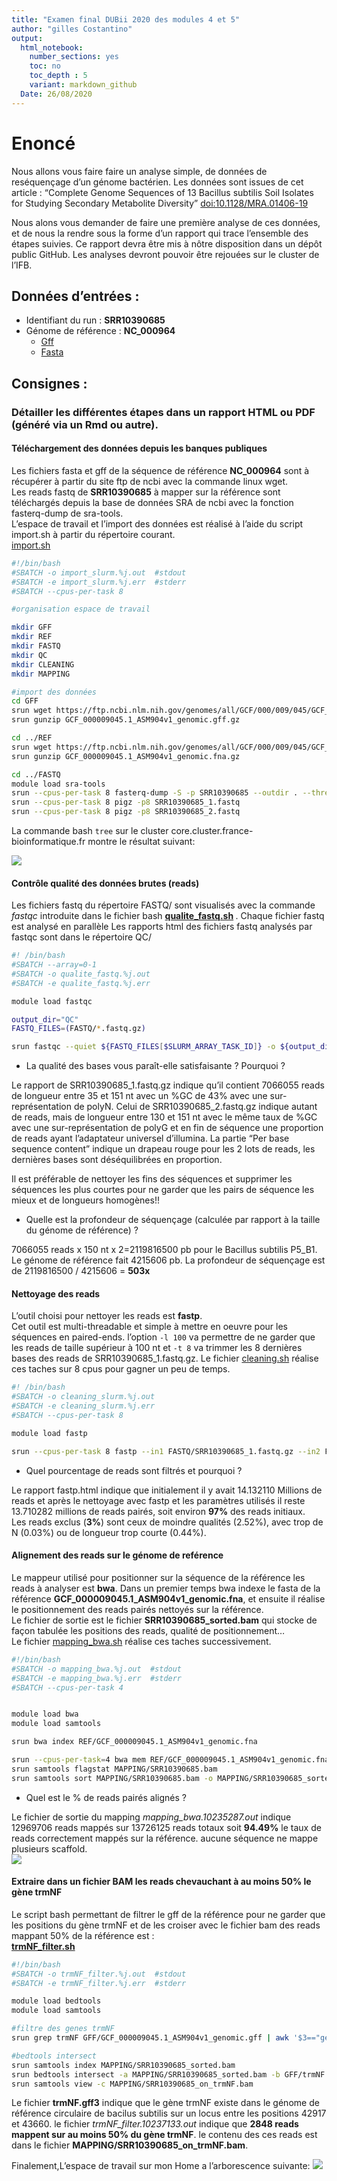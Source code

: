 ```yaml
---
title: "Examen final DUBii 2020 des modules 4 et 5"
author: "gilles Costantino"
output:
  html_notebook:
    number_sections: yes
    toc: no
    toc_depth : 5
    variant: markdown_github
  Date: 26/08/2020
---
```


# Enoncé

Nous allons vous faire faire un analyse simple, de données de reséquençage d'un génome bactérien. Les données sont issues de cet article : "Complete Genome Sequences of 13 Bacillus subtilis Soil Isolates for Studying Secondary Metabolite Diversity" [doi:10.1128/MRA.01406-19](https://doi.org/10.1128/MRA.01406-19)  

Nous alons vous demander de faire une première analyse de ces données, et de nous la rendre sous la forme d'un rapport qui trace l'ensemble des étapes suivies. Ce rapport devra être mis à nôtre disposition dans un dépôt public GitHub. Les analyses devront pouvoir être rejouées sur le cluster de l'IFB.  

## Données d'entrées :

* Identifiant du run : **SRR10390685**   
* Génome de référence : **NC_000964**     
  * [Gff](https://ftp.ncbi.nlm.nih.gov/genomes/all/GCF/000/009/045/GCF_000009045.1_ASM904v1/GCF_000009045.1_ASM904v1_genomic.gff.gz)  
  * [Fasta](https://ftp.ncbi.nlm.nih.gov/genomes/all/GCF/000/009/045/GCF_000009045.1_ASM904v1/GCF_000009045.1_ASM904v1_genomic.fna.gz)    
        
## Consignes :

### Détailler les différentes étapes dans un rapport HTML ou PDF (généré via un Rmd ou autre).

#### Téléchargement des données depuis les banques publiques

Les fichiers fasta et gff de la séquence de référence **NC_000964** sont à récupérer à partir du site ftp de ncbi avec la commande linux wget.  
Les reads fastq de **SRR10390685** à mapper sur la référence sont téléchargés depuis la base de données SRA de ncbi avec la fonction fasterq-dump de sra-tools.  
L'espace de travail et l'import des données est réalisé à l'aide du script import.sh à partir du répertoire courant.  
[import.sh](https://github.com/gicostantino/gicostantino.github.io/blob/master/import.sh)  

```bash
#!/bin/bash
#SBATCH -o import_slurm.%j.out  #stdout
#SBATCH -e import_slurm.%j.err  #stderr
#SBATCH --cpus-per-task 8

#organisation espace de travail

mkdir GFF
mkdir REF
mkdir FASTQ
mkdir QC
mkdir CLEANING
mkdir MAPPING

#import des données
cd GFF
srun wget https://ftp.ncbi.nlm.nih.gov/genomes/all/GCF/000/009/045/GCF_000009045.1_ASM904v1/GCF_000009045.1_ASM904v1_genomic.gff.gz
srun gunzip GCF_000009045.1_ASM904v1_genomic.gff.gz

cd ../REF
srun wget https://ftp.ncbi.nlm.nih.gov/genomes/all/GCF/000/009/045/GCF_000009045.1_ASM904v1/GCF_000009045.1_ASM904v1_genomic.fna.gz
srun gunzip GCF_000009045.1_ASM904v1_genomic.fna.gz

cd ../FASTQ
module load sra-tools
srun --cpus-per-task 8 fasterq-dump -S -p SRR10390685 --outdir . --threads 8
srun --cpus-per-task 8 pigz -p8 SRR10390685_1.fastq
srun --cpus-per-task 8 pigz -p8 SRR10390685_2.fastq
```

La commande bash `tree` sur le cluster core.cluster.france-bioinformatique.fr montre le résultat suivant: 

![](treeM4_M5_init.png)

#### Contrôle qualité des données brutes (reads) 

Les fichiers fastq du répertoire FASTQ/ sont visualisés avec la commande *fastqc* introduite dans le fichier bash **[qualite_fastq.sh](https://github.com/gicostantino/gicostantino.github.io/blob/master/qualite_fastq.sh)  ** .
Chaque fichier fastq est analysé en parallèle
Les rapports html des fichiers fastq analysés par fastqc sont dans le répertoire QC/  

```bash
#! /bin/bash
#SBATCH --array=0-1
#SBATCH -o qualite_fastq.%j.out
#SBATCH -e qualite_fastq.%j.err

module load fastqc

output_dir="QC"
FASTQ_FILES=(FASTQ/*.fastq.gz)

srun fastqc --quiet ${FASTQ_FILES[$SLURM_ARRAY_TASK_ID]} -o ${output_dir}
```

  * La qualité des bases vous paraît-elle satisfaisante ? Pourquoi ? 
 
Le rapport de SRR10390685_1.fastq.gz indique qu'il contient 7066055 reads de longueur entre 35 et 151 nt avec un %GC de 43% avec une sur-représentation de polyN.  Celui de SRR10390685_2.fastq.gz indique autant de reads, mais de longueur entre 130 et 151 nt avec le même taux de %GC avec une sur-représentation de polyG et en fin de séquence une proportion de reads ayant l'adaptateur universel d'illumina.
La partie "Per base sequence content" indique un drapeau rouge pour les 2 lots de reads, les dernières bases sont déséquilibrées en proportion. 

Il est préférable de nettoyer les fins des séquences et supprimer les séquences les plus courtes pour ne garder que les pairs de séquence les mieux  et de longueurs homogènes!! 
  
  * Quelle est la profondeur de séquençage (calculée par rapport à la taille du génome de référence) ?  
  
 7066055 reads x 150 nt x 2=2119816500 pb pour le Bacillus subtilis P5_B1.  
Le génome de référence fait 4215606 pb.
La profondeur de séquençage est de 2119816500 / 4215606 = **503x** 
  
#### Nettoyage des reads 

L'outil choisi pour nettoyer les reads est **fastp**.  
Cet outil est multi-threadable et simple à mettre en oeuvre pour les séquences en paired-ends. 
l'option `-l 100` va permettre de ne garder que les reads de taille supérieur à 100 nt et `-t 8` va trimmer les 8 dernières bases des reads de SRR10390685_1.fastq.gz.
Le fichier [cleaning.sh](https://github.com/gicostantino/gicostantino.github.io/blob/master/cleaning.sh) réalise ces taches sur 8 cpus pour gagner un peu de temps.
```bash
#! /bin/bash
#SBATCH -o cleaning_slurm.%j.out
#SBATCH -e cleaning_slurm.%j.err
#SBATCH --cpus-per-task 8

module load fastp

srun --cpus-per-task 8 fastp --in1 FASTQ/SRR10390685_1.fastq.gz --in2 FASTQ/SRR10390685_2.fastq.gz -l 100 --out1 CLEANING/SRR10390685_1.cleaned.fastq.gz --out2 CLEANING/SRR10390685_2.cleaned.fastq.gz --unpaired1 CLEANING/SRR10390685_singletons.fastq.gz --unpaired2 CLEANING/SRR10390685_singletons.fastq.gz -w 1 -h fastp.html -t 8

```
  * Quel pourcentage de reads sont filtrés et pourquoi ? 
  
Le rapport fastp.html indique que initialement il y avait 14.132110 Millions de reads et après le nettoyage avec fastp et les paramètres utilisés il reste 13.710282 millions de reads pairés, soit environ **97%** des reads initiaux.  
Les reads exclus (**3%**) sont ceux de moindre qualités (2.52%), avec trop de N (0.03%) ou de longueur trop courte (0.44%). 
  
#### Alignement des reads sur le génome de reférence  

Le mappeur utilisé pour positionner sur la séquence de la référence les reads à analyser est **bwa**.
Dans un premier temps bwa indexe le fasta de la référence **GCF_000009045.1_ASM904v1_genomic.fna**, et ensuite il réalise le positionnement des reads pairés nettoyés sur la référence.  
Le fichier de sortie est le fichier **SRR10390685_sorted.bam** qui stocke de façon tabulée les positions des reads, qualité de positionnement...  
Le fichier [mapping_bwa.sh](https://github.com/gicostantino/gicostantino.github.io/blob/master/mapping_bwa.sh) réalise ces taches successivement.

```bash

#!/bin/bash
#SBATCH -o mapping_bwa.%j.out  #stdout
#SBATCH -e mapping_bwa.%j.err  #stderr
#SBATCH --cpus-per-task 4


module load bwa
module load samtools

srun bwa index REF/GCF_000009045.1_ASM904v1_genomic.fna

srun --cpus-per-task=4 bwa mem REF/GCF_000009045.1_ASM904v1_genomic.fna CLEANING/SRR10390685_1.cleaned.fastq.gz CLEANING/SRR10390685_2.cleaned.fastq.gz -t 3 | samtools view -hbS > MAPPING/SRR10390685.bam 
srun samtools flagstat MAPPING/SRR10390685.bam
srun samtools sort MAPPING/SRR10390685.bam -o MAPPING/SRR10390685_sorted.bam

```

  * Quel est le % de reads pairés alignés ? 

Le fichier de sortie du mapping *mapping_bwa.10235287.out* indique 12969706 reads mappés sur 13726125 reads totaux soit **94.49%** le taux de reads correctement mappés sur la référence.
aucune séquence ne mappe plusieurs scaffold.  
![](mapping_result.png)  

#### Extraire dans un fichier BAM les reads chevauchant à au moins 50% le gène trmNF  

Le script bash permettant de filtrer le gff de la référence pour ne garder que les positions du gène trmNF et de les croiser avec le fichier bam des reads mappant 50% de la référence est :  
**[trmNF_filter.sh](https://github.com/gicostantino/gicostantino.github.io/blob/master/trmNF_filter.sh)**  
```bash
#!/bin/bash
#SBATCH -o trmNF_filter.%j.out  #stdout
#SBATCH -e trmNF_filter.%j.err  #stderr

module load bedtools
module load samtools

#filtre des genes trmNF
srun grep trmNF GFF/GCF_000009045.1_ASM904v1_genomic.gff | awk '$3=="gene"' > GFF/trmNF.gff3

#bedtools intersect
srun samtools index MAPPING/SRR10390685_sorted.bam
srun bedtools intersect -a MAPPING/SRR10390685_sorted.bam -b GFF/trmNF.gff3 -f 0.5 > MAPPING/SRR10390685_on_trmNF.bam
srun samtools view -c MAPPING/SRR10390685_on_trmNF.bam

```
Le fichier **trmNF.gff3** indique que le gène trmNF existe dans le génome de référence circulaire de bacilus subtilis sur un locus entre les positions 42917 et 43660.
le fichier *trmNF_filter.10237133.out* indique que **2848 reads mappent sur au moins 50% du gène trmNF**. le contenu des ces reads est dans le fichier **MAPPING/SRR10390685_on_trmNF.bam**.

Finalement,L'espace de travail sur mon Home a l'arborescence suivante:
![](treeM4_M5_final.png)  

